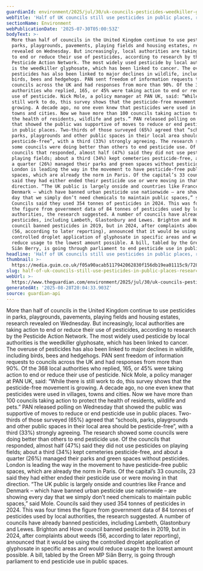 ```yaml
---
guardianId: environment/2025/jul/30/uk-councils-pesticides-weedkiller-glyphosate
webTitle: 'Half of UK councils still use pesticides in public places, research finds'
sectionName: Environment
webPublicationDate: '2025-07-30T05:00:53Z'
bodyText: >-
  More than half of councils in the United Kingdom continue to use pesticides in
  parks, playgrounds, pavements, playing fields and housing estates, research
  revealed on Wednesday. But increasingly, local authorities are taking action
  to end or reduce their use of pesticides, according to research by the
  Pesticide Action Network. The most widely used pesticide by local authorities
  is the weedkiller glyphosate, which has been linked to cancer. The overuse of
  pesticides has also been linked to major declines in wildlife, including
  birds, bees and hedgehogs. PAN sent freedom of information requests to
  councils across the UK and had responses from more than 90%. Of the 368 local
  authorities who replied, 165, or 45% were taking action to end or reduce their
  use of pesticide. Nick Mole, a policy manager at PAN UK, said: “While there is
  still work to do, this survey shows that the pesticide-free movement is
  growing. A decade ago, no one even knew that pesticides were used in villages,
  towns and cities. Now we have more than 100 councils taking action to protect
  the health of residents, wildlife and pets.” PAN released polling on Wednesday
  that showed the public was supportive of moves to reduce or end pesticide use
  in public places. Two-thirds of those surveyed (65%) agreed that “schools,
  parks, playgrounds and other public spaces in their local area should be
  pesticide-free”, with a third (33%) strongly agreeing. The research showed
  some councils were doing better than others to end pesticide use. Of the
  councils that responded, almost half (47%) said they did not use pesticides on
  playing fields; about a third (34%) kept cemeteries pesticide-free, and about
  a quarter (26%) managed their parks and green spaces without pesticides.
  London is leading the way in the movement to have pesticide-free public
  spaces, which are already the norm in Paris. Of the capital’s 33 councils, 23
  said they had either ended their pesticide use or were moving in that
  direction. “The UK public is largely onside and countries like France and
  Denmark – which have banned urban pesticide use nationwide – are showing every
  day that we simply don’t need chemicals to maintain public spaces,” said Mole.
  Councils said they used 354 tonnes of pesticides in 2024. This was four times
  the figure from government data of 84 tonnes of pesticides used by local
  authorities, the research suggested. A number of councils have already banned
  pesticides, including Lambeth, Glastonbury and Lewes. Brighton and Hove
  council banned pesticides in 2019, but in 2024, after complaints about weeds
  (56, according to later reporting), announced that it would be using the
  controlled droplet application of glyphosate in specific areas and would
  reduce usage to the lowest amount possible. A bill, tabled by the Green MP
  Siân Berry, is going through parliament to end pesticide use in public spaces.
headline: 'Half of UK councils still use pesticides in public places, research finds'
thumbnail: >-
  https://media.guim.co.uk/f05a90acab5117942062830f156db19ea01115c9/728_0_3640_2912/500.jpg
slug: half-of-uk-councils-still-use-pesticides-in-public-places-research-finds
webUrl: >-
  https://www.theguardian.com/environment/2025/jul/30/uk-councils-pesticides-weedkiller-glyphosate
generatedAt: '2025-08-28T20:04:33.903Z'
source: guardian-api
---
```

More than half of councils in the United Kingdom continue to use pesticides in parks, playgrounds, pavements, playing fields and housing estates, research revealed on Wednesday. But increasingly, local authorities are taking action to end or reduce their use of pesticides, according to research by the Pesticide Action Network. The most widely used pesticide by local authorities is the weedkiller glyphosate, which has been linked to cancer. The overuse of pesticides has also been linked to major declines in wildlife, including birds, bees and hedgehogs. PAN sent freedom of information requests to councils across the UK and had responses from more than 90%. Of the 368 local authorities who replied, 165, or 45% were taking action to end or reduce their use of pesticide. Nick Mole, a policy manager at PAN UK, said: “While there is still work to do, this survey shows that the pesticide-free movement is growing. A decade ago, no one even knew that pesticides were used in villages, towns and cities. Now we have more than 100 councils taking action to protect the health of residents, wildlife and pets.” PAN released polling on Wednesday that showed the public was supportive of moves to reduce or end pesticide use in public places. Two-thirds of those surveyed (65%) agreed that “schools, parks, playgrounds and other public spaces in their local area should be pesticide-free”, with a third (33%) strongly agreeing. The research showed some councils were doing better than others to end pesticide use. Of the councils that responded, almost half (47%) said they did not use pesticides on playing fields; about a third (34%) kept cemeteries pesticide-free, and about a quarter (26%) managed their parks and green spaces without pesticides. London is leading the way in the movement to have pesticide-free public spaces, which are already the norm in Paris. Of the capital’s 33 councils, 23 said they had either ended their pesticide use or were moving in that direction. “The UK public is largely onside and countries like France and Denmark – which have banned urban pesticide use nationwide – are showing every day that we simply don’t need chemicals to maintain public spaces,” said Mole. Councils said they used 354 tonnes of pesticides in 2024. This was four times the figure from government data of 84 tonnes of pesticides used by local authorities, the research suggested. A number of councils have already banned pesticides, including Lambeth, Glastonbury and Lewes. Brighton and Hove council banned pesticides in 2019, but in 2024, after complaints about weeds (56, according to later reporting), announced that it would be using the controlled droplet application of glyphosate in specific areas and would reduce usage to the lowest amount possible. A bill, tabled by the Green MP Siân Berry, is going through parliament to end pesticide use in public spaces.
